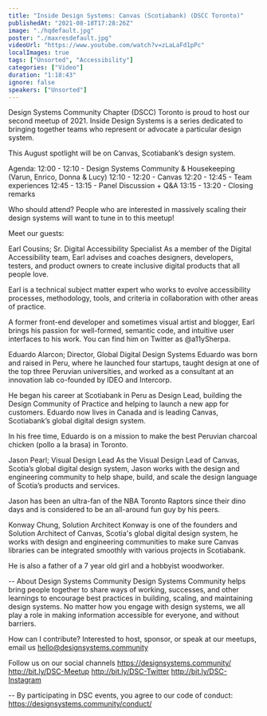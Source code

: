 ```yaml
---
title: "Inside Design Systems: Canvas (Scotiabank) (DSCC Toronto)"
publishedAt: "2021-08-18T17:28:26Z"
image: "./hqdefault.jpg"
poster: "./maxresdefault.jpg"
videoUrl: "https://www.youtube.com/watch?v=zLaLaFd1pPc"
localImages: true
tags: ["Unsorted", "Accessibility"]
categories: ["Video"]
duration: "1:18:43"
ignore: false
speakers: ["Unsorted"]
---
```


Design Systems Community Chapter (DSCC) Toronto is proud to host our second meetup of 2021. Inside Design Systems is a series dedicated to bringing together teams who represent or advocate a particular design system.

This August spotlight will be on Canvas, Scotiabank’s design system.

Agenda:
12:00 - 12:10 - Design Systems Community & Housekeeping (Varun, Enrico, Donna & Lucy)
12:10 - 12:20 - Canvas
12:20 - 12:45 - Team experiences
12:45 - 13:15 - Panel Discussion + Q&A
13:15 - 13:20 - Closing remarks

Who should attend?
People who are interested in massively scaling their design systems will want to tune in to this meetup!

Meet our guests:

Earl Cousins; Sr. Digital Accessibility Specialist
As a member of the Digital Accessibility team, Earl advises and coaches designers, developers, testers, and product owners to create inclusive digital products that all people love.

Earl is a technical subject matter expert who works to evolve accessibility processes, methodology, tools, and criteria in collaboration with other areas of practice.

A former front-end developer and sometimes visual artist and blogger, Earl brings his passion for well-formed, semantic code, and intuitive user interfaces to his work. You can find him on Twitter as @a11ySherpa.

Eduardo Alarcon; Director, Global Digital Design Systems
Eduardo was born and raised in Peru, where he launched four startups, taught design at one of the top three Peruvian universities, and worked as a consultant at an innovation lab co-founded by IDEO and Intercorp.

He began his career at Scotiabank in Peru as Design Lead, building the Design Community of Practice and helping to launch a new app for customers. Eduardo now lives in Canada and is leading Canvas, Scotiabank’s global digital design system.

In his free time, Eduardo is on a mission to make the best Peruvian charcoal chicken (pollo a la brasa) in Toronto.

Jason Pearl; Visual Design Lead
As the Visual Design Lead of Canvas, Scotia’s global digital design system, Jason works with the design and engineering community to help shape, build, and scale the design language of Scotia’s products and services.

Jason has been an ultra-fan of the NBA Toronto Raptors since their dino days and is considered to be an all-around fun guy by his peers.

Konway Chung, Solution Architect
Konway is one of the founders and Solution Architect of Canvas, Scotia's global digital design system, he works with design and engineering communities to make sure Canvas libraries can be integrated smoothly with various projects in Scotiabank.

He is also a father of a 7 year old girl and a hobbyist woodworker.

--
About Design Systems Community
Design Systems Community helps bring people together to share ways of working, successes, and other learnings to encourage best practices in building, scaling, and maintaining design systems. No matter how you engage with design systems, we all play a role in making information accessible for everyone, and without barriers.

How can I contribute?
Interested to host, sponsor, or speak at our meetups, email us hello@designsystems.community

Follow us on our social channels
https://designsystems.community/
http://bit.ly/DSC-Meetup
http://bit.ly/DSC-Twitter
http://bit.ly/DSC-Instagram

--
By participating in DSC events, you agree to our code of conduct: https://designsystems.community/conduct/
